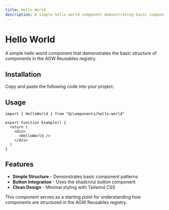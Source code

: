 ```yaml
---
title: Hello World
description: A simple hello world component demonstrating basic component structure.
---
```


# Hello World

A simple hello world component that demonstrates the basic structure of components in the AGW Reusables registry.

<ComponentPreview name="hello-world" />

## Installation

Copy and paste the following code into your project:

<ComponentSource name="hello-world" />

## Usage

```tsx
import { HelloWorld } from "@/components/hello-world"

export function Example() {
  return (
    <div>
      <HelloWorld />
    </div>
  )
}
```

## Features

- **Simple Structure** - Demonstrates basic component patterns
- **Button Integration** - Uses the shadcn/ui button component
- **Clean Design** - Minimal styling with Tailwind CSS

This component serves as a starting point for understanding how components are structured in the AGW Reusables registry.
